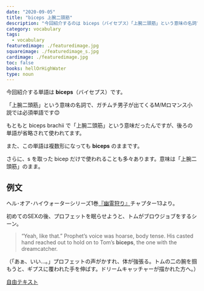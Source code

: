 ```yaml
---
date: "2020-09-05"
title: "biceps 上腕二頭筋"
description: "今回紹介するのは biceps（バイセプス）「上腕二頭筋」という意味の名詞です。例文は、ヘル･オア･ハイウォーターシリーズ1巻『幽霊狩り』より"
category: vocabulary
tags:
  - vocabulary
featuredimage: ./featuredimage.jpg
squareimage: ./featuredimage_s.jpg
cardimage: ./featuredimage.jpg
toc: false
books: hellOrHighWater
type: noun
---
```



今回紹介する単語は __biceps__（バイセプス）です。

「上腕二頭筋」という意味の名詞で、ガチムチ男子が出てくるM/Mロマンス小説では必須単語です😊

もともと biceps brachii で「上腕二頭筋」という意味だったんですが、後ろの単語が省略されて使われてます。

また、この単語は複数形になっても __biceps__ のままです。

さらに、s を取った bicep だけで使われることも多々あります。意味は「上腕二頭筋」のまま。

## 例文

ヘル･オア･ハイウォーターシリーズ1巻[『幽霊狩り』](https://amzn.to/2F3aVr4)チャプター13より。

初めてのSEXの後、プロフェットを眠らせようと、トムがブロウジョブをするシーン。

<Blockquote book srcBook="catchAGhost" lang="en" chapter="13">
“Yeah, like that.” Prophet’s voice was hoarse, body tense. His casted hand reached out to hold on to Tom’s <strong>biceps</strong>, the one with the dreamcatcher.
</Blockquote>

<p className="translation">（「あぁ、いい…。」プロフェットの声がかすれ、体が強張る。トムの二の腕を掴もうと、ギプスに覆われた手を伸ばす。ドリームキャッチャーが描かれた方へ。）</p>

<a href="//ck.jp.ap.valuecommerce.com/servlet/referral?sid=3549505&pid=886731089" rel="nofollow">自由テキスト</a>

<VocabularyFooter book="catchAGhost" />
